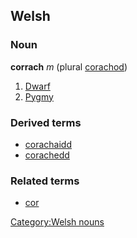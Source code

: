 ==Welsh==
===Noun===
'''corrach''' ''m'' (plural [[corachod]])
#[[dwarf|Dwarf]]
#[[pygmy|Pygmy]]

===Derived terms===
*[[corachaidd]]
*[[corachedd]]

===Related terms===
*[[cor#Welsh|cor]]

[[Category:Welsh nouns]]